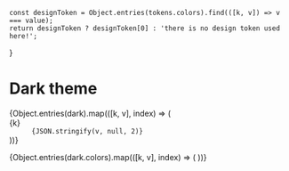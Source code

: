 


<Meta title="Themes/Dark" />

	const designToken = Object.entries(tokens.colors).find(([k, v]) => v === value);
	return designToken ? designToken[0] : 'there is no design token used here!';
}

# Dark theme

<FigmaImage
	src="https://www.figma.com/file/6yvSenpvK9L8892ruW7XI6/Portal?node-id=2%3A72"
	alt="Talend dark theme"
    full
/>

<dl>
	{Object.entries(dark).map(([k, v], index) => (
		<div key={index}>
			<dt>{k}</dt>
			<dd>
				<code>{JSON.stringify(v, null, 2)}</code>
			</dd>
		</div>
	))}
</dl>

<ColorPalette>
	{Object.entries(dark.colors).map(([k, v], index) => (
		<ColorItem key={index} title={k} colors={{ [`${getTokenNameByValue(v)}`]: v }} />
	))}
</ColorPalette>
